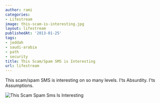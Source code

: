 ```yaml
---
author: rami
categories:
- Lifestream
image: this-scam-is-interesting.jpg
layout: lifestream
publishedAt: '2013-01-25'
tags:
- jeddah
- saudi-arabia
- path
- security
title: This Scam/Spam SMS is Interesting
url: lifestream
---
```


This scam/spam SMS is interesting on so many levels. I'ts Absurdity. I'ts Assumptions.

![This Scam Spam Sms Is Interesting](/assets/images/content/lifestream/this-scam-is-interesting.jpg)